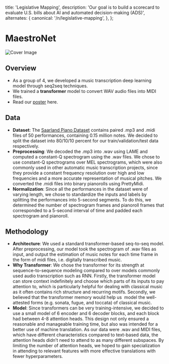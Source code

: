 
  title: 'Legislative Mapping',
  description:
    'Our goal is to build a scorecard to evaluate U.S. bills about AI and automated decision-making (ADS)',
  alternates: {
    canonical: '/n/legislative-mapping',
  },
};

# MaestroNet

<AnimatedName />

<div className="border border-gray-200  rounded-md p-4">
  <Image src={cover} alt="Cover Image" className="w-60ch h-30 object-cover" />
</div>

## Overview

- As a group of 4, we developed a music transcription deep learning model through seq2seq techniques. 
- We trained a **transformer** model to convert WAV audio files into MIDI files. 
- Read our [poster](/dl-poster.pdf) here.

## Data

- **Dataset**: The [Saarland Piano Dataset](https://resources.mpi-inf.mpg.de/SMD/SMD_MIDI-Audio-Piano-Music.html) contains paired .mp3 and .midi files of 50 performances, containing 0.15 million notes. We decided to split the dataset into 80/10/10 percent for our train/validation/test data respectively. 
- **Preprocessing**: We decoded the .mp3 into .wav using LAME and computed a constant-Q spectrogram using the .wav files. We chose to use constant-Q spectrograms over MEL spectrograms, which were also commonly used in other automatic music transcription projects, since they provide a constant frequency resolution over high and low frequencies and a more accurate representation of musical pitches. We converted the .midi files into binary pianorolls using PrettyMidi.
- **Normalization**: Since all the performances in the dataset were of varying length, we chose to standardize the inputs and labels by splitting the performances into 5-second segments. To do this, we determined the number of spectrogram frames and pianoroll frames that corresponded to a 5-second interval of time and padded each spectrogram and pianoroll.

## Methodology

- **Architecture**: We used a standard transformer-based seq-to-seq model. After preprocessing, our model took the spectrogram of .wav files as input, and output the estimation of music notes for each time frame in the form of midi files, i.e. digitally transcribed music.
- **Why Transformer**: We chose the transformer for its strength at sequence-to-sequence modeling compared to over models commonly used audio transcription such as RNN. Firstly, the transformer model can store context indefinitely and choose which parts of its inputs to pay attention to, which is particularly helpful for dealing with classical music as it often contains rich structure and recurring motifs. Secondly, we believed that the transformer memory would help us  model the well-attested forms (e.g. sonata, fugue, and toccata) of classical music.
- **Model**: Since transformers can be very training-intensive, we decided to use a small model of 6 encoder and 6 decoder blocks, and each block had between 4-8 attention heads. This design not only ensured a reasonable and manageable training time, but also was intended for a better use of machine translation. As our data were .wav and MIDI files, which have different characteristics compared to text-based data, the attention heads didn’t need to attend to as many different subspaces. By limiting the number of attention heads, we hoped to gain specialization in attending to relevant features with more effective translations with fewer hyperparameters.